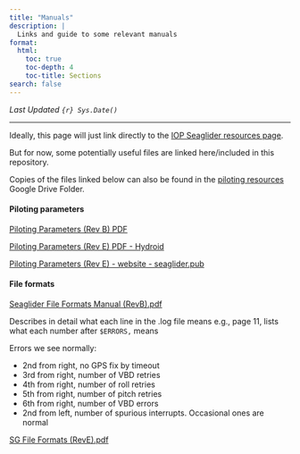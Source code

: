```yaml
---
title: "Manuals"
description: |
  Links and guide to some relevant manuals
format:
  html:
    toc: true
    toc-depth: 4
    toc-title: Sections
search: false
---
```


*Last Updated `{r} Sys.Date()`*

---

Ideally, this page will just link directly to the [IOP Seaglider resources page](https://iop.apl.washington.edu/iopsg/){target="_blank"}. 

But for now, some potentially useful files are linked here/included in this repository. 

Copies of the files linked below can also be found in the [piloting resources](https://drive.google.com/drive/u/0/folders/1aG8QkLzA80qrKjjVgM2wp6Dndf1uq4Hj){target="_blank"} Google Drive Folder. 

#### Piloting parameters

[Piloting Parameters (Rev B) PDF](../ext/Piloting Parameters (RevB).pdf){target="_blank"}

[Piloting Parameters (Rev E) PDF - Hydroid](../ext/Piloting Parameters (RevE).pdf){target="_blank"}

[Piloting Parameters (Rev E) - website - seaglider.pub](https://noaaosu.seaglider.pub/parms){target="_blank"}

#### File formats

[Seaglider File Formats Manual (RevB).pdf](../ext/Seaglider File Formats Manual (RevB).pdf){target="_blank"}

Describes in detail what each line in the .log file means
e.g., page 11, lists what each number after `$ERRORS,` means

Errors we see normally:

- 2nd from right, no GPS fix by timeout
- 3rd from right, number of VBD retries
- 4th from right, number of roll retries
- 5th from right, number of pitch retries
- 6th from right, number of VBD errors
- 2nd from left, number of spurious interrupts. Occasional ones are normal

<!-- [![Rev B Errors. Click image to view enlarged version. ](../img/screenshot_fileFormatsManual_errorsRevB.png){#screenshot-errors-revb width=100% fig-align='center'}](https://github.com/sfregosi/seaglider-hub/blob/main/img/screenshot_fileFormatsManual_errorsRevB.png) -->


[SG File Formats (RevE).pdf](../ext/SG File Formats (RevE).pdf){target="_blank"}


